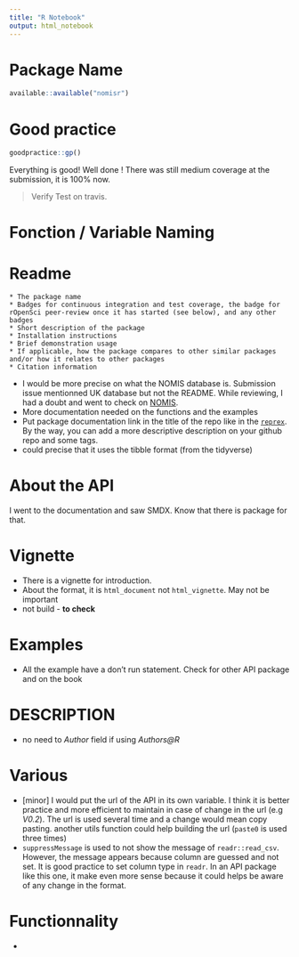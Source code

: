```yaml
---
title: "R Notebook"
output: html_notebook
---
```


# Package Name

```r
available::available("nomisr")
```

# Good practice

```r
goodpractice::gp()
```

Everything is good! 
Well done ! There was still medium coverage at the submission, it is 100% now. 

> Verify Test on travis.

# Fonction / Variable Naming

# Readme

```
* The package name
* Badges for continuous integration and test coverage, the badge for rOpenSci peer-review once it has started (see below), and any other badges
* Short description of the package
* Installation instructions
* Brief demonstration usage
* If applicable, how the package compares to other similar packages and/or how it relates to other packages
* Citation information
```

+ I would be more precise on what the NOMIS database is. Submission issue mentionned UK database but not the README. While reviewing, I had a doubt and went to check on [NOMIS](https://www.nomisweb.co.uk/).
+ More documentation needed on the functions and the examples
+ Put package documentation link in the title of the repo like in the [`reprex`](https://github.com/tidyverse/reprex). By the way, you can add a more descriptive description on your github repo and some tags. 
+  could precise that it uses the tibble format (from the tidyverse)

# About the API

I went to the documentation and saw SMDX. Know that there is package for that. 

# Vignette

+ There is a vignette for introduction. 
+ About the format, it is `html_document` not `html_vignette`. May not be important
+ not build - **to check**

# Examples

+ All the example have a don't run statement. Check for other API package and on the book

# DESCRIPTION 

+ no need to *Author* field if using *Authors@R*

# Various

+ [minor] I would put the url of the API in its own variable. I think it is better practice and more efficient to maintain in case of change in the url (e.g *V0.2*). The url is used several time and a change would mean copy pasting. another utils function could help building the url (`paste0` is used three times)
+ `suppressMessage` is used to not show the message of `readr::read_csv`. However, the message appears because column are guessed and not set. It is good practice to set column type in `readr`. In an API package like this one, it make even more sense because it could helps be aware of any change in the format. 

# Functionnality

+ 

